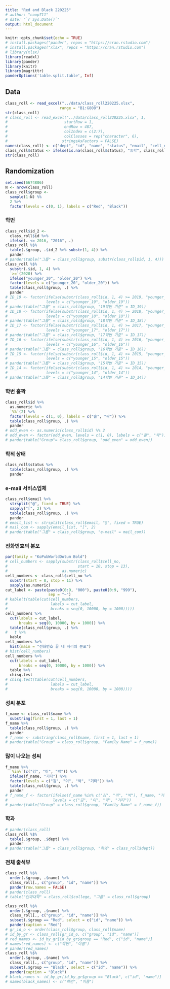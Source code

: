 ```yaml
---
title: "Red and Black 220225"
# author: "coop711"
# date: "`r Sys.Date()`"
output: html_document
---
```


```r
knitr::opts_chunk$set(echo = TRUE)
# install.packages("pander", repos = "https://cran.rstudio.com")
# install.packages("xlsx", repos = "https://cran.rstudio.com")
# library(xlsx)
library(readxl)
library(pander)
library(knitr)
library(magrittr)
panderOptions('table.split.table', Inf)
```

## Data

```r
class_roll <- read_excel("../data/class_roll220225.xlsx", 
                        range = "B1:G808")
str(class_roll)
# class_roll <- read_excel("../data/class_roll220225.xlsx", 1, 
#                         startRow = 1, 
#                         endRow = 487, 
#                         colIndex = c(2:7), 
#                         colClasses = rep("character", 6), 
#                        stringsAsFactors = FALSE)
names(class_roll) <- c("dept", "id", "name", "status", "email", "cell_no")
class_roll$status <- ifelse(is.na(class_roll$status), "휴학", class_roll$status)
str(class_roll)
```

## Randomization

```r
set.seed(6674806)
N <- nrow(class_roll) 
class_roll$group <- 
  sample(1:N) %%
  2 %>%
  factor(levels = c(0, 1), labels = c("Red", "Black"))
```

### 학번

```r
class_roll$id_2 <-
  class_roll$id %>%
  ifelse(. <= 2016, "2016", .)
class_roll %$%
  table(.$group, .$id_2 %>% substr(1, 4)) %>%
  pander
# pander(table("그룹" = class_roll$group, substr(class_roll$id, 1, 4)))
class_roll %$%
  substr(.$id, 1, 4) %>%
  `>=`(2020) %>%
  ifelse("younger_20", "older_20") %>%
  factor(levels = c("younger_20", "older_20")) %>%
  table(class_roll$group, .) %>%
  pander
# ID_19 <- factor(ifelse(substr(class_roll$id, 1, 4) >= 2019, "younger_19", "older_19"), 
#                 levels = c("younger_19", "older_19"))
# pander(table("그룹" = class_roll$group, "19학번 기준" = ID_19))
# ID_18 <- factor(ifelse(substr(class_roll$id, 1, 4) >= 2018, "younger_18", "older_18"), 
#                 levels = c("younger_18", "older_18"))
# pander(table("그룹" = class_roll$group, "18학번 기준" = ID_18))
# ID_17 <- factor(ifelse(substr(class_roll$id, 1, 4) >= 2017, "younger_17", "older_17"), 
#                 levels = c("younger_17", "older_17"))
# pander(table("그룹" = class_roll$group, "17학번 기준" = ID_17))
# ID_16 <- factor(ifelse(substr(class_roll$id, 1, 4) >= 2016, "younger_16", "older_16"), 
#                 levels = c("younger_16", "older_16"))
# pander(table("그룹" = class_roll$group, "16학번 기준" = ID_16))
# ID_15 <- factor(ifelse(substr(class_roll$id, 1, 4) >= 2015, "younger_15", "older_15"), 
#                 levels = c("younger_15", "older_15"))
# pander(table("그룹" = class_roll$group, "15학번 기준" = ID_15))
# ID_14 <- factor(ifelse(substr(class_roll$id, 1, 4) >= 2014, "younger_14", "older_14"), 
#                 levels = c("younger_14", "older_14"))
# pander(table("그룹" = class_roll$group, "14학번 기준" = ID_14))
```

### 학번 홀짝

```r
class_roll$id %>%
  as.numeric %>%
  `%%`(2) %>%
  factor(levels = c(1, 0), labels = c("홀", "짝")) %>%
  table(class_roll$group, .) %>%
  pander
# odd_even <- as.numeric(class_roll$id) %% 2
# odd_even <- factor(odd_even, levels = c(1, 0), labels = c("홀", "짝"))
# pander(table("Group"= class_roll$group, "odd_even" = odd_even))
```

### 학적 상태

```r
class_roll$status %>%
  table(class_roll$group, .) %>%
  pander
```

### e-mail 서비스업체

```r
class_roll$email %>%
  strsplit("@", fixed = TRUE) %>%
  sapply("[", 2) %>%
  table(class_roll$group, .) %>%
  pander
# email_list <- strsplit(class_roll$email, "@", fixed = TRUE)
# mail_com <- sapply(email_list, "[", 2)
# pander(table("그룹" = class_roll$group, "e-mail" = mail_com))
```

### 전화번호의 분포

```r
par(family = "KoPubWorldDotum Bold")
# cell_numbers <- sapply(substr(class_roll$cell_no, 
#                               start = 10, stop = 13),
#                        as.numeric)
cell_numbers <- class_roll$cell_no %>%
  substr(start = 8, stop = 11) %>%
  sapply(as.numeric)
cut_label <- paste(paste0(0:9, "000"), paste0(0:9, "999"), 
                   sep = "~")
# kable(t(table(cut(cell_numbers, 
#                   labels = cut_label, 
#                   breaks = seq(0, 10000, by = 1000)))))
cell_numbers %>%
  cut(labels = cut_label, 
      breaks = seq(0, 10000, by = 1000)) %>%
  table(class_roll$group, .) %>%
#   t %>%
  kable
cell_numbers %>%
  hist(main = "전화번호 끝 네 자리의 분포")
# hist(cell_numbers)
cell_numbers %>%
  cut(labels = cut_label, 
      breaks = seq(0, 10000, by = 1000)) %>%
  table %>%
  chisq.test
# chisq.test(table(cut(cell_numbers, 
#                   labels = cut_label, 
#                   breaks = seq(0, 10000, by = 1000))))
```

### 성씨 분포

```r
f_name <- class_roll$name %>%
  substring(first = 1, last = 1) 
f_name %>%
  table(class_roll$group, .) %>%
  pander
# f_name <- substring(class_roll$name, first = 1, last = 1)
# pander(table("Group" = class_roll$group, "Family Name" = f_name))
```

### 많이 나오는 성씨

```r
f_name %>%
  `%in%`(c("김", "이", "박")) %>%
  ifelse(f_name, "기타") %>%
  factor(levels = c("김", "이", "박", "기타")) %>%
  table(class_roll$group, .) %>%
  pander
# f_name_f <- factor(ifelse(f_name %in% c("김", "이", "박"), f_name, "기타"), 
#                    levels = c("김", "이", "박", "기타"))
# pander(table("Group" = class_roll$group, "Family Name" = f_name_f))
```

### 학과

```r
# pander(class_roll)
class_roll %$%
  table(.$group, .$dept) %>%
  pander
# pander(table("그룹" = class_roll$group, "학과" = class_roll$dept))
```

### 전체 출석부

```r
class_roll %$%
  order(.$group, .$name) %>%
  class_roll[., c("group", "id", "name")] %>%
  pander(row.names = FALSE)
# pander(class_roll)
# table("단과대학" = class_roll$college, "그룹" = class_roll$group)
```

<P style="page-break-before:always">

```r
class_roll %$%
  order(.$group, .$name) %>%
  class_roll[., c("group", "id", "name")] %>%
  subset(.$group == "Red", select = c("id", "name")) %>%
  pander(caption = "Red")
# gr_id_o <- order(class_roll$group, class_roll$name)
# id_by_gr <- class_roll[gr_id_o, c("group", "id", "name")]
# red_names <- id_by_gr[id_by_gr$group == "Red", c("id", "name")]
# names(red_names) <- c("학번", "이름")
# pander(red_names)
class_roll %$%
  order(.$group, .$name) %>%
  class_roll[., c("group", "id", "name")] %>%
  subset(.$group == "Black", select = c("id", "name")) %>%
  pander(caption = "Black")
# black_names <- id_by_gr[id_by_gr$group == "Black", c("id", "name")]
# names(black_names) <- c("학번", "이름")
```

<!--
```r
save.image("./red_and_black_220225_data.RData")
```
-->